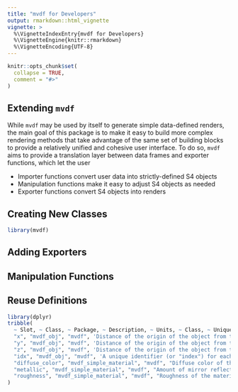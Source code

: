 ```yaml
---
title: "mvdf for Developers"
output: rmarkdown::html_vignette
vignette: >
  %\VignetteIndexEntry{mvdf for Developers}
  %\VignetteEngine{knitr::rmarkdown}
  %\VignetteEncoding{UTF-8}
---
```


```r
knitr::opts_chunk$set(
  collapse = TRUE,
  comment = "#>"
)
```

## Extending `mvdf`

While `mvdf` may be used by itself to generate simple data-defined renders, the 
main goal of this package is to make it easy to build more complex rendering 
methods that take advantage of the same set of building blocks to provide a 
relatively unified and cohesive user interface. To do so, `mvdf` aims to provide
a translation layer between data frames and exporter functions, which let the 
user

* Importer functions convert user data into strictly-defined S4 objects
* Manipulation functions make it easy to adjust S4 objects as needed
* Exporter functions convert S4 objects into renders


## Creating New Classes

```r
library(mvdf)
```

## Adding Exporters

## Manipulation Functions

## Reuse Definitions

```r
library(dplyr)
tribble(
  ~ Slot, ~ Class, ~ Package, ~ Description, ~ Units, ~ Class, ~ Unique, ~ Must_Provide, ~ Default,
  "x", "mvdf_obj", "mvdf", 'Distance of the origin of the object from the origin of the grid system (the central point at 0, 0, 0) in meters in the x direction. Coordinates are assumed to be on a right-handed coordinate system with Z oriented as the natural "vertical" direction.', "meters", "Numeric", FALSE, TRUE, NA,
  "y", "mvdf_obj", "mvdf", 'Distance of the origin of the object from the origin of the grid system (the central point at 0, 0, 0) in meters in the y direction. Coordinates are assumed to be on a right-handed coordinate system with Z oriented as the natural "vertical" direction.', "meters", "Numeric", FALSE, TRUE, NA,
  "z", "mvdf_obj", "mvdf", 'Distance of the origin of the object from the origin of the grid system (the central point at 0, 0, 0) in meters in the z direction. Coordinates are assumed to be on a right-handed coordinate system with Z oriented as the natural "vertical" direction.', "meters", "Numeric", FALSE, TRUE, NA,
  "idx", "mvdf_obj", "mvdf", 'A unique identifier (or "index") for each object to be modeled.', NA, "Character", TRUE, FALSE, "Sequential index",
  "diffuse_color", "mvdf_simple_material", "mvdf", "Diffuse color of the material, as an RGBA array of floats scaled from 0-1.", NA, "Character", FALSE, FALSE, "0.8,0.8,0.8,0.8",
  "metallic", "mvdf_simple_material", "mvdf", "Amount of mirror reflection for raytrace, as a float from 0-1", "Numeric", "Proportion", FALSE, FALSE, "0",
  "roughness", "mvdf_simple_material", "mvdf", "Roughness of the material, as a float from 0-1.", "Numeric", "Proportion", FALSE, FALSE, "0"
)
```

